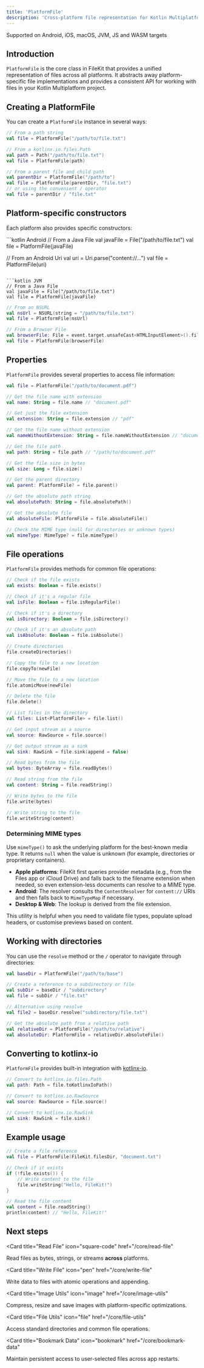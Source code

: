 ```yaml
---
title: 'PlatformFile'
description: 'Cross-platform file representation for Kotlin Multiplatform'
---
```


<Check>Supported on Android, iOS, macOS, JVM, JS and WASM targets</Check>

## Introduction

`PlatformFile` is the core class in FileKit that provides a unified representation of files across all platforms. It abstracts away platform-specific file implementations and provides a consistent API for working with files in your Kotlin Multiplatform project.

## Creating a PlatformFile

You can create a `PlatformFile` instance in several ways:

```kotlin
// From a path string
val file = PlatformFile("/path/to/file.txt")

// From a kotlinx.io.files.Path
val path = Path("/path/to/file.txt")
val file = PlatformFile(path)

// From a parent file and child path
val parentDir = PlatformFile("/path/to")
val file = PlatformFile(parentDir, "file.txt")
// or using the convenient / operator
val file = parentDir / "file.txt"
```

## Platform-specific constructors

Each platform also provides specific constructors:

<CodeGroup>
```kotlin Android
// From a Java File
val javaFile = File("/path/to/file.txt")
val file = PlatformFile(javaFile)

// From an Android Uri
val uri = Uri.parse("content://...")
val file = PlatformFile(uri)
```

```kotlin JVM
// From a Java File
val javaFile = File("/path/to/file.txt")
val file = PlatformFile(javaFile)
```

```kotlin iOS/macOS
// From an NSURL
val nsUrl = NSURL(string = "/path/to/file.txt")
val file = PlatformFile(nsUrl)
```

```kotlin JS/WASM
// From a Browser File
val browserFile: File = event.target.unsafeCast<HTMLInputElement>().files[0]
val file = PlatformFile(browserFile)
```
</CodeGroup>

## Properties

`PlatformFile` provides several properties to access file information:

```kotlin
val file = PlatformFile("/path/to/document.pdf")

// Get the file name with extension
val name: String = file.name // "document.pdf"

// Get just the file extension
val extension: String = file.extension // "pdf"

// Get the file name without extension
val nameWithoutExtension: String = file.nameWithoutExtension // "document"

// Get the file path
val path: String = file.path // "/path/to/document.pdf"

// Get the file size in bytes
val size: Long = file.size()

// Get the parent directory
val parent: PlatformFile? = file.parent()

// Get the absolute path string
val absolutePath: String = file.absolutePath()

// Get the absolute file
val absoluteFile: PlatformFile = file.absoluteFile()

// Check the MIME type (null for directories or unknown types)
val mimeType: MimeType? = file.mimeType()
```

## File operations

`PlatformFile` provides methods for common file operations:

```kotlin
// Check if the file exists
val exists: Boolean = file.exists()

// Check if it's a regular file
val isFile: Boolean = file.isRegularFile()

// Check if it's a directory
val isDirectory: Boolean = file.isDirectory()

// Check if it's an absolute path
val isAbsolute: Boolean = file.isAbsolute()

// Create directories
file.createDirectories()

// Copy the file to a new location
file.copyTo(newFile)

// Move the file to a new location
file.atomicMove(newFile)

// Delete the file
file.delete()

// List files in the directory
val files: List<PlatformFile> = file.list()

// Get input stream as a source
val source: RawSource = file.source()

// Get output stream as a sink
val sink: RawSink = file.sink(append = false)

// Read bytes from the file
val bytes: ByteArray = file.readBytes()

// Read string from the file
val content: String = file.readString()

// Write bytes to the file
file.write(bytes)

// Write string to the file
file.writeString(content)
```

### Determining MIME types

Use `mimeType()` to ask the underlying platform for the best-known media type. It returns `null` when the value is unknown (for example, directories or proprietary containers).

- **Apple platforms**: FileKit first queries provider metadata (e.g., from the Files app or iCloud Drive) and falls back to the filename extension when needed, so even extension-less documents can resolve to a MIME type.
- **Android**: The resolver consults the `ContentResolver` for `content://` URIs and then falls back to `MimeTypeMap` if necessary.
- **Desktop & Web**: The lookup is derived from the file extension.

This utility is helpful when you need to validate file types, populate upload headers, or customise previews based on content.

## Working with directories

You can use the `resolve` method or the `/` operator to navigate through directories:

```kotlin
val baseDir = PlatformFile("/path/to/base")

// Create a reference to a subdirectory or file
val subDir = baseDir / "subdirectory"
val file = subDir / "file.txt"

// Alternative using resolve
val file2 = baseDir.resolve("subdirectory/file.txt")

// Get the absolute path from a relative path
val relativeDir = PlatformFile("/path/to/relative")
val absoluteDir: PlatformFile = relativeDir.absoluteFile()
```

## Converting to kotlinx-io

`PlatformFile` provides built-in integration with [kotlinx-io](https://github.com/Kotlin/kotlinx-io).

```kotlin
// Convert to kotlinx.io.files.Path
val path: Path = file.toKotlinxIoPath()

// Convert to kotlinx.io.RawSource
val source: RawSource = file.source()

// Convert to kotlinx.io.RawSink
val sink: RawSink = file.sink()
```

## Example usage

```kotlin
// Create a file reference
val file = PlatformFile(FileKit.filesDir, "document.txt")

// Check if it exists
if (!file.exists()) {
    // Write content to the file
    file.writeString("Hello, FileKit!")
}

// Read the file content
val content = file.readString()
println(content) // "Hello, FileKit!"
```

## Next steps

<CardGroup>

<Card
  title="Read File"
  icon="square-code"
  href="/core/read-file"
>
  Read files as bytes, strings, or streams **across** platforms.
</Card>

<Card
  title="Write File"
  icon="pen"
  href="/core/write-file"
>
  Write data to files with atomic operations and appending.
</Card>

<Card
  title="Image Utils"
  icon="image"
  href="/core/image-utils"
>
  Compress, resize and save images with platform-specific optimizations.
</Card>

<Card
  title="File Utils"
  icon="file"
  href="/core/file-utils"
>
  Access standard directories and common file operations.
</Card>

<Card
  title="Bookmark Data"
  icon="bookmark"
  href="/core/bookmark-data"
>
  Maintain persistent access to user-selected files across app restarts.
</Card>

</CardGroup>
